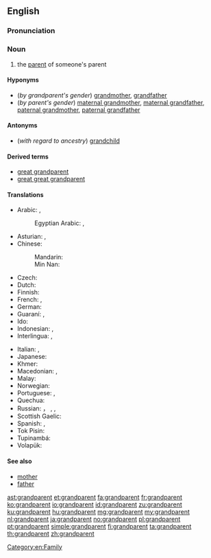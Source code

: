 ==English==
{{wikipedia}}

===Pronunciation===
{{IPA|/ˈgɹæn(d)pɛəɹənt/|lang=en}}

===Noun===
{{en-noun}}

# the [[parent]] of someone's parent

====Hyponyms====
* (''by grandparent's gender'') [[grandmother]], [[grandfather]]
* (''by parent's gender'') [[maternal grandmother]], [[maternal grandfather]], [[paternal grandmother]], [[paternal grandfather]]

====Antonyms====
* (''with regard to ancestry'') [[grandchild]]

====Derived terms====
* [[great grandparent]]
* [[great great grandparent]]

====Translations====
{{trans-top|parent of one's parent}}
* Arabic: {{t+|ar|جَدّ|m}} {{qualifier|grandfather}}, {{t+|ar|جَدَّة|f}} {{qualifier|grandmother}}
*: Egyptian Arabic: {{t|arz|جد|m|tr=ged|sc=Arab}}, {{t|arz|جدة|f|tr=geda|sc=Arab}}
* Asturian: {{t+|ast|güelu|m}}, {{t+|ast|güela|f}}
* Chinese:
*: Mandarin: {{t+|cmn|祖父母|tr=zǔfùmǔ|sc=Hani}}
*: Min Nan: {{t|nan|公公婆婆|tr=ta-ke-koaⁿ, tōa-ke-koaⁿ|sc=Hans}}
* Czech: {{t+|cs|prarodič}}
* Dutch: {{t+|nl|grootouder|m}}
* Finnish: {{t+|fi|isovanhempi}}
* French: {{t+|fr|grand-parent|m}}, {{t+|fr|aïeul}}
* German: {{t+|de|Großeltern|p}} {{qualifier|plural only}}
* Guaraní: {{qualifier|grandfather}} {{t|gn|taita guasu}}, {{qualifier|grandmother}} {{t|gn|jarýi}}
* Ido: {{t+|io|avo}}
* Indonesian: {{t+|id|kakek}} {{qualifier|grandfather}}, {{t+|id|nenek}} {{qualifier|grandmother}}
* Interlingua: {{qualifier|grandfather}} {{t|ia|granpatre}}, {{qualifier|grandmother}} {{t|ia|granmatre}}
{{trans-mid}}
* Italian: {{qualifier|grandfather}} {{t+|it|nonno}}, {{qualifier|grandmother}} {{t+|it|nonna}}
* Japanese: {{t|ja|祖父母|tr=そふぼ, sofubo|sc=Jpan}}
* Khmer: {{t|km|យាយតា|tr=yeay tar|sc=Khmr}}
* Macedonian: {{t|mk|де́до|m}} {{qualifier|grandfather}}, {{t|mk|ба́ба|f}} {{qualifier|grandmother}}
* Malay: {{t|ms|datuk nenek}}
* Norwegian: {{t+|no|besteforelder|m}}
* Portuguese: {{qualifier|grandfather}} {{t+|pt|avô|m}}, {{qualifier|grandmother}} {{t+|pt|avó|f}}
* Quechua: {{t|qu|awki}}
* Russian: {{t+|ru|де́душка|m}}， {{t+|ru|дед|m}} {{qualifier|grandfather}}, {{t+|ru|ба́бушка|f}}, {{t+|ru|ба́ба|f}} {{qualifier|grandmother}}
* Scottish Gaelic: {{t|gd|seann-phàrant|m}}
* Spanish: {{t+|es|abuelo|m}}, {{t+|es|abuela|f}}
* Tok Pisin: {{t|tpi|tumbuna}}
* Tupinambá: {{t|tpn|amỹîa}} {{qualifier|grandfather; t-, t-}}
* Volapük: {{t+|vo|lepal}}
{{trans-bottom}}

====See also====
* [[mother]]
* [[father]]

[[Category:en:Family]]

[[ast:grandparent]]
[[et:grandparent]]
[[fa:grandparent]]
[[fr:grandparent]]
[[ko:grandparent]]
[[io:grandparent]]
[[id:grandparent]]
[[zu:grandparent]]
[[ku:grandparent]]
[[hu:grandparent]]
[[mg:grandparent]]
[[my:grandparent]]
[[nl:grandparent]]
[[ja:grandparent]]
[[no:grandparent]]
[[pl:grandparent]]
[[pt:grandparent]]
[[simple:grandparent]]
[[fi:grandparent]]
[[ta:grandparent]]
[[th:grandparent]]
[[zh:grandparent]]